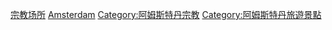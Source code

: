 [[Category:阿姆斯特丹建築物|宗教场所]]
[[Category:荷兰宗教场所|Amsterdam]]
[[Category:阿姆斯特丹宗教|Category:阿姆斯特丹宗教]]
[[Category:阿姆斯特丹旅遊景點|Category:阿姆斯特丹旅遊景點]]